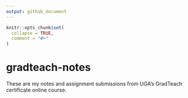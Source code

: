 ```yaml
---
output: github_document
---
```


<!-- README.md is generated from README.Rmd. Please edit that file -->

```r
knitr::opts_chunk$set(
  collapse = TRUE,
  comment = "#>"
)
```

# gradteach-notes

<!-- badges: start -->
<!-- badges: end -->

These are my notes and assignment submissions from UGA's GradTeach certificate
online course.
